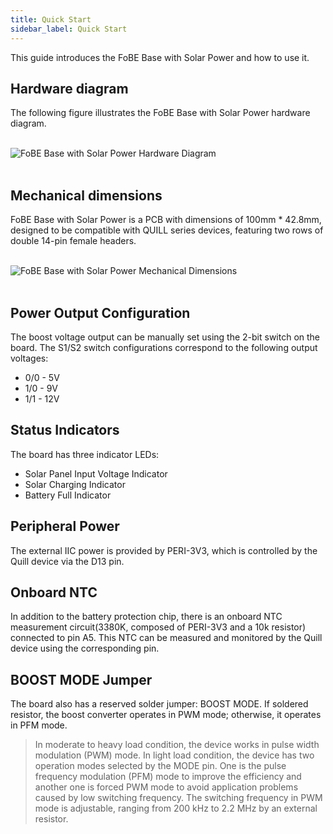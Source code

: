 ```yaml
---
title: Quick Start
sidebar_label: Quick Start
---
```


This guide introduces the FoBE Base with Solar Power and how to use it.

## Hardware diagram

The following figure illustrates the FoBE Base with Solar Power hardware diagram.

<br/>
<div style={{ textAlign: 'center' }}>
  <img src="/img/products/f2101-1a.digram.png" alt="FoBE Base with Solar Power Hardware Diagram" style={{ width: '80%', height: 'auto' }} />
</div>
<br/>

## Mechanical dimensions

FoBE Base with Solar Power is a PCB with dimensions of 100mm * 42.8mm, designed to be compatible with QUILL series devices, featuring two rows of double 14-pin female headers.

<br/>
<div style={{ textAlign: 'center' }}>
  <img src="/img/products/f2101-1a.dimensions.png" alt="FoBE Base with Solar Power Mechanical Dimensions" style={{ width: '80%', height: 'auto' }} />
</div>
<br/>

## Power Output Configuration

The boost voltage output can be manually set using the 2-bit switch on the board. The S1/S2 switch configurations correspond to the following output voltages:

*   0/0 - 5V
*   1/0 - 9V
*   1/1 - 12V

## Status Indicators

The board has three indicator LEDs:

*   Solar Panel Input Voltage Indicator
*   Solar Charging Indicator
*   Battery Full Indicator

## Peripheral Power

The external IIC power is provided by PERI-3V3, which is controlled by the Quill device via the D13 pin.

## Onboard NTC

In addition to the battery protection chip, there is an onboard NTC measurement circuit(3380K, composed of PERI-3V3 and a 10k resistor) connected to pin A5. This NTC can be measured and monitored by the Quill device using the corresponding pin.

## BOOST MODE Jumper

The board also has a reserved solder jumper: BOOST MODE. If soldered resistor, the boost converter operates in PWM mode; otherwise, it operates in PFM mode. 
> In moderate to heavy load condition, the device works in pulse width modulation (PWM) mode. In light load condition, the device has two operation modes selected by the MODE pin. One is the pulse frequency modulation (PFM) mode to improve the efficiency and another one is forced PWM mode to avoid application problems caused by low switching frequency. The switching frequency in PWM mode is adjustable, ranging from 200 kHz to 2.2 MHz by an external resistor. 

